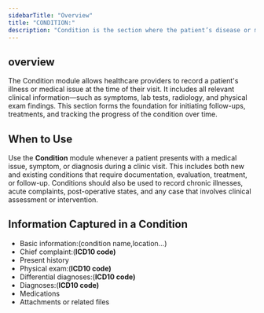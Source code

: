 ```yaml
---
sidebarTitle: "Overview"
title: "CONDITION:"
description: "Condition is the section where the patient’s disease or medical issue is recorded during a visit. It includes key clinical details such as the chief complaint, lab results, radiology images, physical exam findings, and other basic medical information. From each condition, related follow-ups and procedures can be created to manage the case."
---
```


## <Icon icon="face-viewfinder" /> overview

The Condition module allows healthcare providers to record a patient's illness or medical issue at the time of their visit. It includes all relevant clinical information—such as symptoms, lab tests, radiology, and physical exam findings. This section forms the foundation for initiating follow-ups, treatments, and tracking the progress of the condition over time.

## <Icon icon="question" /> When to Use

Use the **Condition** module whenever a patient presents with a medical issue, symptom, or diagnosis during a clinic visit. This includes both new and existing conditions that require documentation, evaluation, treatment, or follow-up. Conditions should also be used to record chronic illnesses, acute complaints, post-operative states, and any case that involves clinical assessment or intervention.

## <Icon icon="file-circle-info" /> Information Captured in a Condition

- Basic information:(condition name,location...)
- Chief complaint:(**ICD10 code)**
- Present history
- Physical exam:(**ICD10 code)**
- Differential diagnoses:(**ICD10 code)**
- Diagnoses:(**ICD10 code)**
- Medications
- Attachments or related files